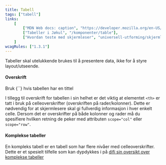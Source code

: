 ```yaml
---
title: Tabell
tags: ["tabell"]
links:
    [
        ["MDN Web docs: caption", "https://developer.mozilla.org/en-US/docs/Web/HTML/Element/caption"],
        ["Tabeller i Jøkul", "/komponenter/table"],
        ["Hvordan teste med skjermleser", "universell-utforming/skjermleser"],
    ]
wcagRules: ["1.3.1"]
---
```



Tabeller skal utelukkende brukes til å presentere data, ikke for å styre layout/utseende.

#### Overskrift

<List>
    <CheckListItem>
        Bruk <InlineCode>{`<caption>`}</InlineCode> hvis tabellen har en tittel
    </CheckListItem>
</List>

I tillegg til overskrift for tabellen i sin helhet er det viktig at elementet `<th>` er tatt i bruk på celleoverskrifter (overskriften på rader/kolonner). Dette er nødvendig for at skjermlesere skal gi fullverdig informasjon i hver enkelt celle. Dersom det er overskrifter på både kolonner og rader må du spesifiere hvilken retning de peker med attributen `scope="col"` eller `scope="row"`.

#### Komplekse tabeller

En kompleks tabell er en tabell som har flere nivåer med celleoverskrifter. Dette er et spesielt tilfelle som kan dypdykkes i på [difi sin oversikt over komplekse tabeller](https://uu.difi.no/krav-og-regelverk/losningsforslag-web/tabeller#komplekse)
